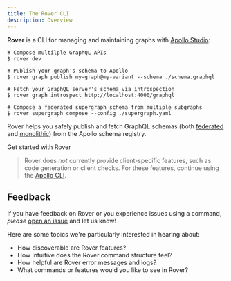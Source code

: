 ```yaml
---
title: The Rover CLI
description: Overview
---
```


**Rover** is a CLI for managing and maintaining graphs with [Apollo Studio](/studio/):

```shell title="Examples"
# Compose multilple GraphQL APIs
$ rover dev

# Publish your graph's schema to Apollo
$ rover graph publish my-graph@my-variant --schema ./schema.graphql

# Fetch your GraphQL server's schema via introspection
$ rover graph introspect http://localhost:4000/graphql

# Compose a federated supergraph schema from multiple subgraphs
$ rover supergraph compose --config ./supergraph.yaml
```

Rover helps you safely publish and fetch GraphQL schemas (both [federated](./commands/subgraphs/) and [monolithic](./commands/graphs/)) from the Apollo schema registry.

<p>
  <ButtonLink
    size="lg"
    colorScheme="indigo"
    href="./getting-started"
  >
    Get started with Rover
  </ButtonLink>
</p>

> Rover does _not_ currently provide client-specific features, such as code generation or client checks. For these features, continue using the [Apollo CLI](/devtools/cli/).

## Feedback

If you have feedback on Rover or you experience issues using a command, _please_ [open an issue](https://github.com/apollographql/rover/issues/new/choose) and let us know!

Here are some topics we're particularly interested in hearing about:

* How discoverable are Rover features?
* How intuitive does the Rover command structure feel?
* How helpful are Rover error messages and logs?
* What commands or features would you like to see in Rover?
